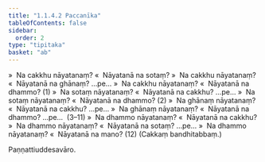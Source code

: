 ```yaml
---
title: "1.1.4.2 Paccanīka"
tableOfContents: false
sidebar:
  order: 2
type: "tipitaka"
basket: "ab"
---
```



<DynamicBreadcrumb />

<Division number="9">

<Paragraph number="164">
»  Na cakkhu nāyatanaṃ?
</Paragraph>

<Paragraph number="165">
«  Nāyatanā na sotaṃ?
</Paragraph>

<Paragraph number="166">
»  Na cakkhu nāyatanaṃ?
</Paragraph>

<Paragraph number="167">
«  Nāyatanā na ghānaṃ? …pe…
</Paragraph>

<Paragraph number="168">
»  Na cakkhu nāyatanaṃ?
</Paragraph>

<Paragraph number="169">
«  Nāyatanā na dhammo? (1)
</Paragraph>

<Paragraph number="170">
»  Na sotaṃ nāyatanaṃ?
</Paragraph>

<Paragraph number="171">
«  Nāyatanā na cakkhu? …pe…
</Paragraph>

<Paragraph number="172">
»  Na sotaṃ nāyatanaṃ?
</Paragraph>

<Paragraph number="173">
«  Nāyatanā na dhammo? (2)
</Paragraph>

<Paragraph number="174">
»  Na ghānaṃ nāyatanaṃ?
</Paragraph>

<Paragraph number="175">
«  Nāyatanā na cakkhu? …pe…
</Paragraph>

<Paragraph number="176">
»  Na ghānaṃ nāyatanaṃ?
</Paragraph>

<Paragraph number="177">
«  Nāyatanā na dhammo? …pe…  (3–11)
</Paragraph>

<Paragraph number="178">
»  Na dhammo nāyatanaṃ?
</Paragraph>

<Paragraph number="179">
«  Nāyatanā na cakkhu?
</Paragraph>

<Paragraph number="180">
»  Na dhammo nāyatanaṃ?
</Paragraph>

<Paragraph number="181">
«  Nāyatanā na sotaṃ? …pe…
</Paragraph>

<Paragraph number="182">
»  Na dhammo nāyatanaṃ?
</Paragraph>

<Paragraph number="183">
«  Nāyatanā na mano? (12)

</Paragraph>
</Division>

<Paragraph number="184" type="center">
(Cakkaṃ bandhitabbaṃ.)

  
Paṇṇattiuddesavāro.
</Paragraph>